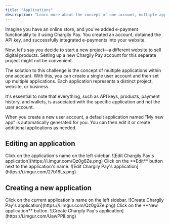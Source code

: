 ```yaml
---
title: "Applications"
description: "Learn more about the concept of one account, multiple applications."
---
```


Imagine you have an online store, and you've added e-payment functionality to it using Chargily Pay. You created an account, obtained the API key, and successfully integrated e-payments into your website.

Now, let's say you decide to start a new project—a different website to sell digital products. Setting up a new Chargily Pay account for this separate project might not be convenient.

The solution to this challenge is the concept of multiple applications within one account. With this, you can create a single user account and then set up multiple applications. Each application represents a distinct project, website, or business.

It's essential to note that everything, such as API keys, products, payment history, and wallets, is associated with the specific application and not the user account.

When you create a new user account, a default application named "My new app" is automatically generated for you. You can then edit it or create additional applications as needed.

## Editing an application

<Steps>
   <Step title="First Step">
      Click on the application's name on the left sidebar.
      ![Edit Chargily Pay's application](https://i.imgur.com/Qz0g6Ze.png)
   </Step>
   <Step title="Second Step">
      Click on the **Edit** button next to the application's name. ![Edit
      Chargily Pay's application](https://i.imgur.com/27b16Ls.png)
   </Step>
</Steps>

## Creating a new application

<Steps>
   <Step title="First Step">
      Click on the current application's name on the left sidebar.
      ![Create Chargily Pay's application](https://i.imgur.com/Qz0g6Ze.png)
   </Step>
   <Step title="Second Step">
      Click on the **New application** button.
      ![Create Chargily Pay's application](https://i.imgur.com/UawPPlI.png)
   </Step>
</Steps>
